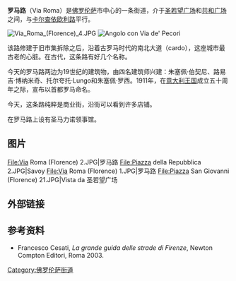 {{Coord|43|46|20.56|N|11|15|16.02|E|type:landmark|display=title}}

'''罗马路'''（Via Roma）是[[佛罗伦萨|佛罗伦萨]]市中心的一条街道，介于[[圣若望广场_(佛罗伦萨)|圣若望广场]]和[[共和广场_(佛罗伦萨)|共和广场]]之间，与[[卡尔查依欧利路|卡尔查依欧利路]]平行。

[[File:Via_Roma_(Florence)_4.JPG|thumb]]
[[File:Via_Roma_(Florence)_6.JPG|Angolo con Via de' Pecori]]

该路修建于旧市集拆除之后，沿着古罗马时代的南北大道（cardo），这座城市最古老的心脏。在古代，这条路有好几个名称。

今天的罗马路两边为19世纪的建筑物，由四名建筑师兴建：朱塞佩·伯契尼、路易吉·博纳米奇、托尔夸托·Lungo和朱塞佩·罗西。1911年，在[[意大利王国|意大利王国]]成立五十周年之际，宣布以首都罗马命名。

今天，这条路纯粹是商业街，沿街可以看到许多店铺。

在罗马路上设有圣马力诺领事馆。

==图片==
<gallery>
File:Via Roma (Florence) 2.JPG|罗马路
File:Piazza della Repubblica 2.JPG|Savoy
File:Via Roma (Florence) 1.JPG|罗马路
File:Piazza San Giovanni (Florence) 21.JPG|Vista da 圣若望广场
</gallery>

==外部链接==
{{Commonscat|Via Roma (Florence)}}

==参考资料==
*Francesco Cesati, ''La grande guida delle strade di Firenze'', Newton Compton Editori, Roma 2003.

[[Category:佛罗伦萨街道|Category:佛罗伦萨街道]]